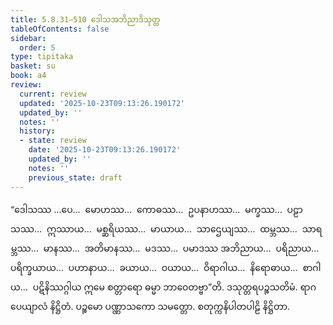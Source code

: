 ```yaml
---
title: 5.8.31–510 ဒေါသအဘိညာဒိသုတ္တ
tableOfContents: false
sidebar:
  order: 5
type: tipitaka
basket: su
book: a4
review:
  current: review
  updated: '2025-10-23T09:13:26.190172'
  updated_by: ''
  notes: ''
  history:
  - state: review
    date: '2025-10-23T09:13:26.190172'
    updated_by: ''
    notes: ''
    previous_state: draft
---
```



<ReviewStatus review={frontmatter.review} showDetails={true} />

<HypothesisAnnotation frontmatter={frontmatter} />

<DynamicBreadcrumb />

<Division number="304–783" book="a4" e="ch" v="15">

<Paragraph number="1607" book="a4">
“ဒေါသဿ …ပေ…  မောဟဿ…  ကောဓဿ…  ဥပနာဟဿ…  မက္ခဿ…  ပဠာသဿ…  ဣဿာယ…  မစ္ဆရိယဿ…  မာယာယ…  သာဌေယျဿ…  ထမ္ဘဿ…  သာရမ္ဘဿ…  မာနဿ…  အတိမာနဿ…  မဒဿ…  ပမာဒဿ အဘိညာယ…  ပရိညာယ…  ပရိက္ခယာယ…  ပဟာနာယ…  ခယာယ…  ဝယာယ…  ဝိရာဂါယ…  နိရောဓာယ…  စာဂါယ…  ပဋိနိဿဂ္ဂါယ ဣမေ စတ္တာရော ဓမ္မာ ဘာဝေတဗ္ဗာ”တိ.

</Paragraph>
</Division>

<Paragraph number="1608" type="center" book="a4">
ဒသုတ္တရပဉ္စသတိမံ.



</Paragraph>

<Paragraph number="1609" type="center" book="a4">
ရာဂပေယျာလံ နိဋ္ဌိတံ.



</Paragraph>

<Paragraph number="1610" type="center" book="a4">
ပဉ္စမော ပဏ္ဏာသကော သမတ္တော.



</Paragraph>

<Paragraph number="1611" type="center" book="a4">
စတုက္ကနိပါတပါဠိ နိဋ္ဌိတာ.
</Paragraph>